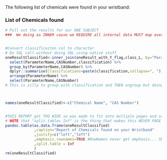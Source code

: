 
The following list of chemicals were found in your wristband:


### List of Chemicals found
```r
# Pull out the results for our ONE SUBJECT
###  We doing as INNER cause we REQUIRE all internal data MUST map every tested chem to a classification


#Convert classificaiton col to character
# Do SQL call without doing SQL using native stuff
oneResultClassified<-inner_join(oneResult_with_Y_flag,class_L, by="ParameterID") %>% 
  select(ParameterName,CASNumber,classification) %>%
  group_by(ParameterName,CASNumber) %>%
  dplyr::summarise(Classifications=paste(classification,collapse=", ")) %>%
  arrange(ParameterName) %>%
  select(ParameterName,CASNumber)   
# This is silly to group with classification and THEN ungroup but doing it for uniform approach



names(oneResultClassified)<-c("Chemical Name", "CAS Number")


#THIS REPORT got TOO WIDE so was made to fit onto multiple pages and so the basic table point was LOST
# NOTE that "split.table= Inf" is the thing that makes this NEVER PAGE WRAP and so is good for HTML but not so good for WORD
pandoc.table(as.data.frame(oneResultClassified)
             ,caption="Report of Chemicals found on your Wristband"
             ,justify=c("left","left")
             ,emphasis.rownames=TRUE #RowNames never get emphasis... SHOULD switch to gt() someday
             ,split.table = Inf
             )
rm(oneResultClassified)

```

<br>

